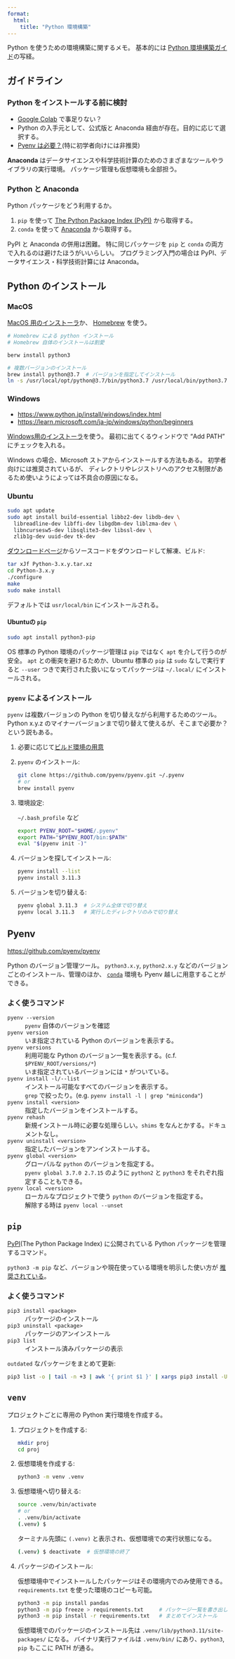 ```yaml
---
format:
  html:
    title: "Python 環境構築"
---
```


Python を使うための環境構築に関するメモ。
基本的には [Python 環境構築ガイド](https://www.python.jp/install/install.html)の写経。


## ガイドライン

### Python をインストールする前に検討

- [Google Colab](https://colab.research.google.com/) で事足りない？
- Python の入手元として、公式版と Anaconda 経由が存在。目的に応じて選択する。
- [Pyenv は必要？](https://www.python.jp/install/docs/doyouneedpyenv.html)(特に初学者向けには非推奨)

::: {.note}
**Anaconda** はデータサイエンスや科学技術計算のためのさまざまなツールやライブラリの実行環境。
パッケージ管理も仮想環境も全部担う。
:::

### Python と Anaconda

Python パッケージをどう利用するか。

1. `pip` を使って [The Python Package Index (PyPI)](https://pypi.org/) から取得する。
2. `conda` を使って [Anaconda](https://www.anaconda.com/) から取得する。

PyPI と Anaconda の併用は困難。
特に同じパッケージを `pip` と `conda` の両方で入れるのは避けたほうがいいらしい。
プログラミング入門の場合は PyPI、データサイエンス・科学技術計算には Anaconda。

<!--
### 自分の方針

`pyenv` またはHomebrewでインストールしたPythonを使い、
プロジェクトごとに `venv` で仮想環境をつくってその中で
`pip` を使ってパッケージを管理する。

`pyenv` は使うけど複数バージョンの使い分けは基本しない。
LinuxでOS標準のPython環境を汚さない目的で使う。
-->

## Python のインストール

### MacOS

[MacOS 用のインストーラ](https://www.python.org/downloads/mac-osx/)か、
[Homebrew](https://brew.sh) を使う。

```sh
# Homebrew による python インストール
# Homebrew 自体のインストールは割愛

berw install python3

# 複数バージョンのインストール
brew install python@3.7  # バージョンを指定してインストール
ln -s /usr/local/opt/python@3.7/bin/python3.7 /usr/local/bin/python3.7  # /usr/local/bin/ にシンボリックリンク
```

### Windows

- <https://www.python.jp/install/windows/index.html>
- <https://learn.microsoft.com/ja-jp/windows/python/beginners>

[Windows用のインストーラ](https://www.python.org/downloads/windows/)を使う。
最初に出てくるウィンドウで "Add PATH" にチェックを入れる。

Windows の場合、Microsoft ストアからインストールする方法もある。
初学者向けには推奨されているが、
ディレクトリやレジストリへのアクセス制限があるため使いようによっては不具合の原因になる。

### Ubuntu

```sh
sudo apt update
sudo apt install build-essential libbz2-dev libdb-dev \
  libreadline-dev libffi-dev libgdbm-dev liblzma-dev \
  libncursesw5-dev libsqlite3-dev libssl-dev \
  zlib1g-dev uuid-dev tk-dev
```

[ダウンロードページ](https://www.python.org/)からソースコードをダウンロードして解凍、ビルド:

```sh
tar xJf Python-3.x.y.tar.xz
cd Python-3.x.y
./configure
make
sudo make install
```

デフォルトでは `usr/local/bin` にインストールされる。

#### Ubuntuの `pip`

```sh
sudo apt install python3-pip
```

OS 標準の Python 環境のパッケージ管理は `pip` ではなく `apt` を介して行うのが安全。
`apt` との衝突を避けるためか、Ubuntu 標準の `pip` は `sudo` なしで実行すると
`--user` つきで実行された扱いになってパッケージは `~/.local/` にインストールされる。

### `pyenv` によるインストール

`pyenv` は複数バージョンの Python を切り替えながら利用するためのツール。
Python x.y.z のマイナーバージョンまで切り替えて使えるが、そこまで必要か？という説もある。

1. 必要に応じて[ビルド環境の用意](https://github.com/pyenv/pyenv/wiki#suggested-build-environment)

1. `pyenv` のインストール:

   ```sh
   git clone https://github.com/pyenv/pyenv.git ~/.pyenv
   # or
   brew install pyenv
   ```

1. 環境設定:

   `~/.bash_profile` など

   ```sh
   export PYENV_ROOT="$HOME/.pyenv"
   export PATH="$PYENV_ROOT/bin:$PATH"
   eval "$(pyenv init -)"
   ```

1. バージョンを探してインストール:

   ```sh
   pyenv install --list
   pyenv install 3.11.3
   ```

1. バージョンを切り替える:

   ```sh
   pyenv global 3.11.3  # システム全体で切り替え
   pyenv local 3.11.3   # 実行したディレクトリのみで切り替え
   ```


## Pyenv

<https://github.com/pyenv/pyenv>

Python のバージョン管理ツール。
`python3.x.y`, `python2.x.y` などのバージョンごとのインストール、管理のほか、
[`conda`](https://www.anaconda.com/) 環境も Pyenv 越しに用意することができる。

### よく使うコマンド

`pyenv --version`
: `pyenv` 自体のバージョンを確認

`pyenv version`
: いま指定されている Python のバージョンを表示する。

`pyenv versions`
: 利用可能な Python のバージョン一覧を表示する。(c.f. `$PYENV_ROOT/versions/*`)
: いま指定されているバージョンには `*` がついている。

`pyenv install -l/--list`
: インストール可能なすべてのバージョンを表示する。
: `grep` で絞ったり。(e.g. `pyenv install -l | grep "miniconda"`)

`pyenv install <version>`
: 指定したバージョンをインストールする。

`pyenv rehash`
: 新規インストール時に必要な処理らしい。`shims` をなんとかする。ドキュメントなし。

`pyenv uninstall <version>`
: 指定したバージョンをアンインストールする。

`pyenv global <version>`
: グローバルな `python` のバージョンを指定する。
: `pyenv global 3.7.0 2.7.15` のように `python2` と `python3` をそれぞれ指定することもできる。

`pyenv local <version>`
: ローカルなプロジェクトで使う `python` のバージョンを指定する。
: 解除する時は `pyenv local --unset`


## `pip`

[PyPI](https://pypi.org/)(The Python Package Index) に公開されている
Python パッケージを管理するコマンド。

`python3 -m pip` など、バージョンや現在使っている環境を明示した使い方が
[推奨されている](https://www.python.jp/install/ubuntu/pip.html)。

### よく使うコマンド

`pip3 install <package>`
: パッケージのインストール

`pip3 uninstall <package>`
: パッケージのアンインストール

`pip3 list`
: インストール済みパッケージの表示

`outdated` なパッケージをまとめて更新:

```sh
pip3 list -o | tail -n +3 | awk '{ print $1 }' | xargs pip3 install -U
```


## `venv`

プロジェクトごとに専用の Python 実行環境を作成する。

1. プロジェクトを作成する:

   ```sh
   mkdir proj
   cd proj
   ```

1. 仮想環境を作成する:

   ```sh
   python3 -m venv .venv
   ```

1. 仮想環境へ切り替える:

   ```sh
   source .venv/bin/activate
   # or
   . .venv/bin/activate
   (.venv) $
   ```

   ターミナル先頭に `(.venv)` と表示され、仮想環境での実行状態になる。

   ```sh
   (.venv) $ deactivate  # 仮想環境の終了
   ```

1. パッケージのインストール:

   仮想環境中でインストールしたパッケージはその環境内でのみ使用できる。
   `requirements.txt` を使った環境のコピーも可能。

   ```sh
   python3 -m pip install pandas
   python3 -m pip freeze > requirements.txt     # パッケージ一覧を書き出し
   python3 -m pip install -r requirements.txt   # まとめてインストール
   ```

   仮想環境でのパッケージのインストール先は `.venv/lib/python3.11/site-packages/` になる。
   バイナリ実行ファイルは `.venv/bin/` にあり、`python3`, `pip` もここに PATH が通る。
